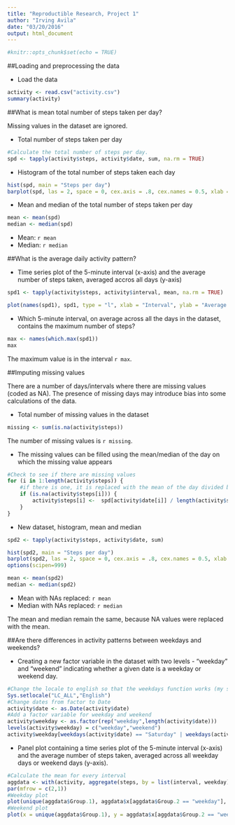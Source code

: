 ---
title: "Reproductible Research, Project 1"
author: "Irving Avila"
date: "03/20/2016"
output: html_document
---

```{r setup, include=FALSE}
#knitr::opts_chunk$set(echo = TRUE)
```

##Loading and preprocessing the data


* Load the data

```{r readData}
activity <- read.csv("activity.csv")
summary(activity)
```


##What is mean total number of steps taken per day?

Missing values in the dataset are ignored.

* Total number of steps taken per day

```{r steps}
#Calculate the total number of steps per day.
spd <- tapply(activity$steps, activity$date, sum, na.rm = TRUE)
```

* Histogram of the total number of steps taken each day

```{r histogram, fig.path = "figures/"}
hist(spd, main = "Steps per day")
barplot(spd, las = 2, space = 0, cex.axis = .8, cex.names = 0.5, xlab = "Date", ylab = "Steps")
```

* Mean and median of the total number of steps taken per day

```{r meanmedian}
mean <- mean(spd)
median <- median(spd)
```
* Mean: `r mean`
* Median: `r median`

##What is the average daily activity pattern?

* Time series plot of the 5-minute interval (x-axis) and the average number of steps taken, averaged accros all days (y-axis)

```{r plot}
spd1 <- tapply(activity$steps, activity$interval, mean, na.rm = TRUE)
```

```{r plot1, fig.path = "figures/"}
plot(names(spd1), spd1, type = "l", xlab = "Interval", ylab = "Average steps over all days")
```

* Which 5-minute interval, on average across all the days in the dataset, contains the maximum number of steps?

```{r maxsteps}
max <- names(which.max(spd1))
max
```
The maximum value is in the interval `r max`. 


##Imputing missing values

There are a number of days/intervals where there are missing values (coded as NA). The presence of missing days may introduce bias into some calculations of the data.

* Total number of missing values in the dataset

```{r missing}
missing <- sum(is.na(activity$steps))
```
The number of missing values is `r missing`.

* The missing values can be filled using the mean/median of the day on which the missing value appears

```{r replace}
#Check to see if there are missing values
for (i in 1:length(activity$steps)) {
    #if there is one, it is replaced with the mean of the day divided by the total of intervals.
    if (is.na(activity$steps[i])) {
        activity$steps[i] <-  spd[activity$date[i]] / length(activity$steps[activity$date == activity$date[i]])
    }
}
```

* New dataset, histogram, mean and median

```{r newset}
spd2 <- tapply(activity$steps, activity$date, sum)
```

```{r hist2, fig.path = "figures/"}
hist(spd2, main = "Steps per day")
barplot(spd2, las = 2, space = 0, cex.axis = .8, cex.names = 0.5, xlab = "Date", ylab = "Steps (with NAs replaced)")
options(scipen=999)
```

```{r meanmedian2}
mean <- mean(spd2)
median <- median(spd2)
```

* Mean with NAs replaced: `r mean`
* Median with NAs replaced: `r median`

The mean and median remain the same, because NA values were replaced with the mean.


##Are there differences in activity patterns between weekdays and weekends?

* Creating a  new factor variable in the dataset with two levels - "weekday" and "weekend" indicating whether a given date is a weekday or weekend day.

```{r week}
#Change the locale to english so that the weekdays function works (my system language isn't english)
Sys.setlocale("LC_ALL","English")
#Change dates from factor to Date
activity$date <- as.Date(activity$date)
#Add a factor variable for weekday and weekend
activity$weekday <- as.factor(rep("weekday",length(activity$date)))
levels(activity$weekday) = c("weekday","weekend")
activity$weekday[weekdays(activity$date) == "Saturday" | weekdays(activity$date) == "Sunday"] <- "weekend"

```

* Panel plot containing a time series plot of the 5-minute interval (x-axis) and the average number of steps taken, averaged across all weekday days or weekend days (y-axis).

```{r plot2, fig.path = "figures/"}
#Calculate the mean for every interval
aggdata <- with(activity, aggregate(steps, by = list(interval, weekday), FUN = mean))
par(mfrow = c(2,1))
#Weekday plot
plot(unique(aggdata$Group.1), aggdata$x[aggdata$Group.2 == "weekday"], xlab = "Interval", ylab = "Average steps", main = "Weekdays", type = "l")
#Weekend plot
plot(x = unique(aggdata$Group.1), y = aggdata$x[aggdata$Group.2 == "weekend"], xlab = "Interval", ylab = "Average steps", main = "Weekends", type = "l")
```
